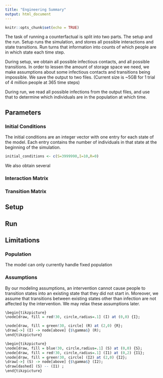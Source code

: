 ```yaml
---
title: "Engineering Summary"
output: html_document
---
```


```r
knitr::opts_chunk$set(echo = TRUE)
```

The task of running a counterfactual is split into two parts.  The setup and the run.  Setup runs the simulation, and stores all possible interactions and state transitions.  Run turns that information into counts of which people are in which state each time step.

During setup, we obtain all possible infectious contacts, and all possible transitions.  In order to lessen the amount of storage space we need, we make assumptions about some infectious contacts and transitions being impossible.  We save the output to two files.  (Current size is ~$5$GB for $1$ trial of $4$ million people at $365$ time steps)

During run, we read all possible infections from the output files, and use that to determine which individuals are in the population at which time.

## Parameters

### Initial Conditions

The initial conditions are an integer vector with one entry for each state of the model.  Each entry contains the number of individuals in that state at the beginning of the simulation.

```r
initial_conditions <- c(S=3999990,I=10,R=0)
```

We also obtain several

### Interaction Matrix

### Transition Matrix

## Setup

## Run

## Limitations

### Population
The model can only currently handle fixed population

### Assumptions
By our modeling assumptions, an intervention cannot cause people to transition states into an existing state that they did not start in.  Moreover, we assume that transitions between existing states other than infection are not affected by the intervention.  We may relax these assumptions later.
```r
\begin{tikzpicture}
\node[draw, fill = red!30, circle,radius=.1] (I) at (0,0) {I};

\node[draw, fill = green!30, circle] (R) at (2,0) {R};
\draw[->] (I) -> node[above] {$\gamma$} (R);
\end{tikzpicture}
```
```r
\begin{tikzpicture}
\node[draw, fill = blue!30, circle,radius=.1] (S) at (0,0) {S};
\node[draw, fill = red!30, circle,radius=.1] (I1) at (0,2) {I1};
\node[draw, fill = green!30, circle] (I2) at (2,0) {I2};
\draw[->] (S) -> node[above] {$\gamma$} (I2);
\draw[dashed] (S) -- (I1) ; 
\end{tikzpicture}
```